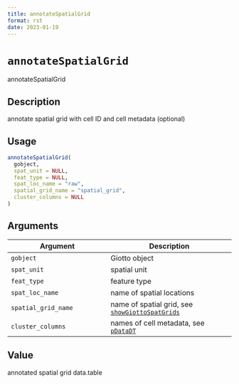```yaml
--- 
title: annotateSpatialGrid 
format: rst 
date: 2023-01-19 
--- 
```

# `annotateSpatialGrid`

annotateSpatialGrid


## Description

annotate spatial grid with cell ID and cell metadata (optional)


## Usage

```r
annotateSpatialGrid(
  gobject,
  spat_unit = NULL,
  feat_type = NULL,
  spat_loc_name = "raw",
  spatial_grid_name = "spatial_grid",
  cluster_columns = NULL
)
```


## Arguments

Argument      |Description
------------- |----------------
`gobject`     |     Giotto object
`spat_unit`     |     spatial unit
`feat_type`     |     feature type
`spat_loc_name`     |     name of spatial locations
`spatial_grid_name`     |     name of spatial grid, see [`showGiottoSpatGrids`](#showgiottospatgrids)
`cluster_columns`     |     names of cell metadata, see [`pDataDT`](#pdatadt)


## Value

annotated spatial grid data.table


